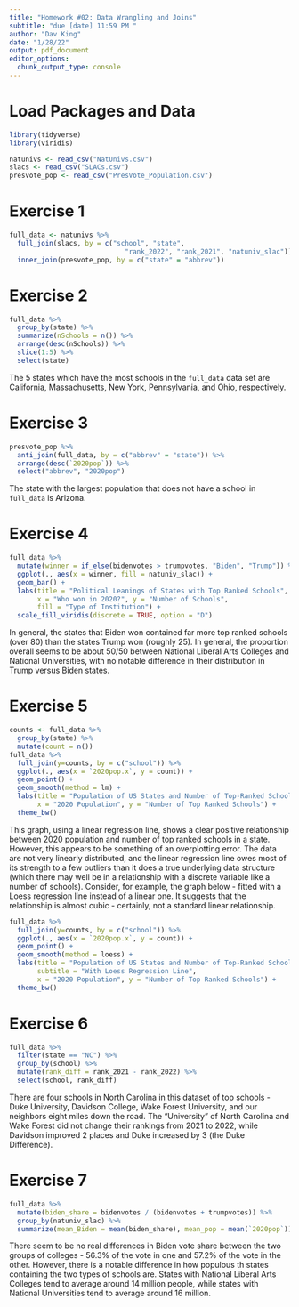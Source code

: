---
title: "Homework #02: Data Wrangling and Joins"
subtitle: "due [date] 11:59 PM "
author: "Dav King"
date: "1/28/22"
output: pdf_document
editor_options: 
  chunk_output_type: console
---

# Load Packages and Data

```{r load-packages, message = FALSE, warning = FALSE}
library(tidyverse)
library(viridis)
``` 

```{r read-in-data, message = FALSE, warning = FALSE}
natunivs <- read_csv("NatUnivs.csv")
slacs <- read_csv("SLACs.csv")
presvote_pop <- read_csv("PresVote_Population.csv")
```

# Exercise 1

```{r create_data}
full_data <- natunivs %>%
  full_join(slacs, by = c("school", "state",
                             "rank_2022", "rank_2021", "natuniv_slac")) %>%
  inner_join(presvote_pop, by = c("state" = "abbrev"))
```

# Exercise 2

```{r most_schools}
full_data %>%
  group_by(state) %>%
  summarize(nSchools = n()) %>%
  arrange(desc(nSchools)) %>%
  slice(1:5) %>%
  select(state)
```
The 5 states which have the most schools in the `full_data` data set are 
California, Massachusetts, New York, Pennsylvania, and Ohio, respectively.

# Exercise 3

```{r population}
presvote_pop %>%
  anti_join(full_data, by = c("abbrev" = "state")) %>%
  arrange(desc(`2020pop`)) %>%
  select("abbrev", "2020pop")
```

The state with the largest population that does not have a school in `full_data`
is Arizona.

# Exercise 4

```{r copy_plot}
full_data %>%
  mutate(winner = if_else(bidenvotes > trumpvotes, "Biden", "Trump")) %>%
  ggplot(., aes(x = winner, fill = natuniv_slac)) +
  geom_bar() +
  labs(title = "Political Leanings of States with Top Ranked Schools",
       x = "Who won in 2020?", y = "Number of Schools",
       fill = "Type of Institution") +
  scale_fill_viridis(discrete = TRUE, option = "D")
```

In general, the states that Biden won contained far more top ranked schools
(over 80) than the states Trump won (roughly 25). In general, the proportion 
overall seems to be about 50/50 between National Liberal Arts Colleges and 
National Universities, with no notable difference in their distribution in Trump
versus Biden states.

# Exercise 5

```{r school_pop_plot, message = F}
counts <- full_data %>%
  group_by(state) %>% 
  mutate(count = n())
full_data %>%
  full_join(y=counts, by = c("school")) %>%
  ggplot(., aes(x = `2020pop.x`, y = count)) +
  geom_point() +
  geom_smooth(method = lm) +
  labs(title = "Population of US States and Number of Top-Ranked Schools",
       x = "2020 Population", y = "Number of Top Ranked Schools") +
  theme_bw()
```
This graph, using a linear regression line, shows a clear positive relationship
between 2020 population and number of top ranked schools in a state. However,
this appears to be something of an overplotting error. The data are not very 
linearly distributed, and the linear regression line owes most of its strength
to a few outliers than it does a true underlying data structure (which there 
may well be in a relationship with a discrete variable like a number of 
schools). Consider, for example, the graph below - fitted with a Loess 
regression line instead of a linear one. It suggests that the relationship is
almost cubic - certainly, not a standard linear relationship.

```{r loess_graph}
full_data %>%
  full_join(y=counts, by = c("school")) %>%
  ggplot(., aes(x = `2020pop.x`, y = count)) +
  geom_point() +
  geom_smooth(method = loess) +
  labs(title = "Population of US States and Number of Top-Ranked Schools",
       subtitle = "With Loess Regression Line",
       x = "2020 Population", y = "Number of Top Ranked Schools") +
  theme_bw()
```

# Exercise 6

```{r nc_schools}
full_data %>%
  filter(state == "NC") %>% 
  group_by(school) %>% 
  mutate(rank_diff = rank_2021 - rank_2022) %>%
  select(school, rank_diff)
```
There are four schools in North Carolina in this dataset of top schools - Duke
University, Davidson College, Wake Forest University, and our neighbors eight
miles down the road. The "University" of North Carolina and Wake Forest did not
change their rankings from 2021 to 2022, while Davidson improved 2 places and 
Duke increased by 3 (the Duke Difference).

# Exercise 7

```{r political_pop}
full_data %>%
  mutate(biden_share = bidenvotes / (bidenvotes + trumpvotes)) %>%
  group_by(natuniv_slac) %>% 
  summarize(mean_Biden = mean(biden_share), mean_pop = mean(`2020pop`))
```

There seem to be no real differences in Biden vote share between the two groups
of colleges - 56.3% of the vote in one and 57.2% of the vote in the other. 
However, there is a notable difference in how populous th states containing the
two types of schools are. States with National Liberal Arts Colleges tend to 
average around 14 million people, while states with National Universities tend
to average around 16 million.